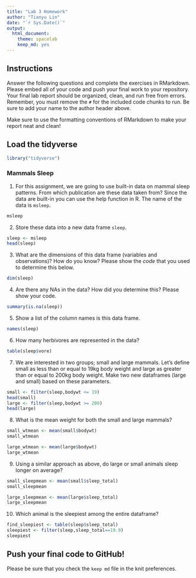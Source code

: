 ```yaml
---
title: "Lab 3 Homework"
author: "Tianyu Lin"
date: "`r Sys.Date()`"
output:
  html_document: 
    theme: spacelab
    keep_md: yes
---
```


## Instructions
Answer the following questions and complete the exercises in RMarkdown. Please embed all of your code and push your final work to your repository. Your final lab report should be organized, clean, and run free from errors. Remember, you must remove the `#` for the included code chunks to run. Be sure to add your name to the author header above.  

Make sure to use the formatting conventions of RMarkdown to make your report neat and clean!  

## Load the tidyverse
```r
library("tidyverse")
```

### Mammals Sleep  
1. For this assignment, we are going to use built-in data on mammal sleep patterns. From which publication are these data taken from? Since the data are built-in you can use the help function in R. The name of the data is `msleep`.  
```r
msleep
```

2. Store these data into a new data frame `sleep`.  
```r
sleep <- msleep
head(sleep)
```

3. What are the dimensions of this data frame (variables and observations)? How do you know? Please show the *code* that you used to determine this below.  
```r
dim(sleep)
```

4. Are there any NAs in the data? How did you determine this? Please show your code.  
```r
summary(is.na(sleep))
```

5. Show a list of the column names is this data frame.
```r
names(sleep)
```

6. How many herbivores are represented in the data?  
```r
table(sleep$vore)
```

7. We are interested in two groups; small and large mammals. Let's define small as less than or equal to 19kg body weight and large as greater than or equal to 200kg body weight. Make two new dataframes (large and small) based on these parameters.
```r
small <- filter(sleep,bodywt <= 19)
head(small)
large <- filter(sleep,bodywt >= 200)
head(large)
```

8. What is the mean weight for both the small and large mammals?
```r
small_wtmean <- mean(small$bodywt)
small_wtmean
```

```r
large_wtmean <- mean(large$bodywt)
large_wtmean
```

9. Using a similar approach as above, do large or small animals sleep longer on average?  

```r
small_sleepmean <- mean(small$sleep_total)
small_sleepmean
```

```r
large_sleepmean <- mean(large$sleep_total)
large_sleepmean
```

10. Which animal is the sleepiest among the entire dataframe?

```r
find_sleepiest <- table(sleep$sleep_total)
sleepiest <- filter(sleep,sleep_total==19.9)
sleepiest 
```

## Push your final code to GitHub!
Please be sure that you check the `keep md` file in the knit preferences.   